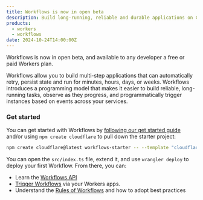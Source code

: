 ```yaml
---
title: Workflows is now in open beta
description: Build long-running, reliable and durable applications on Cloudflare Workers
products: 
  - workers
  - workflows
date: 2024-10-24T14:00:00Z
---
```



Workflows is now in open beta, and available to any developer a free or paid Workers plan.

Workflows allow you to build multi-step applications that can automatically retry, persist state and run for minutes, hours, days, or weeks. Workflows introduces a programming model that makes it easier to build reliable, long-running tasks, observe as they progress, and programmatically trigger instances based on events across your services.

### Get started

You can get started with Workflows by [following our get started guide](/workflows/get-started/guide/) and/or using `npm create cloudflare` to pull down the starter project:

```sh
npm create cloudflare@latest workflows-starter -- --template "cloudflare/workflows-starter"
```

You can open the `src/index.ts` file, extend it, and use `wrangler deploy` to deploy your first Workflow. From there, you can:

* Learn the [Workflows API](/workflows/build/workers-api/)
* [Trigger Workflows](/workflows/build/trigger-workflows/) via your Workers apps.
* Understand the [Rules of Workflows](/workflows/build/rules-of-workflows/) and how to adopt best practices
